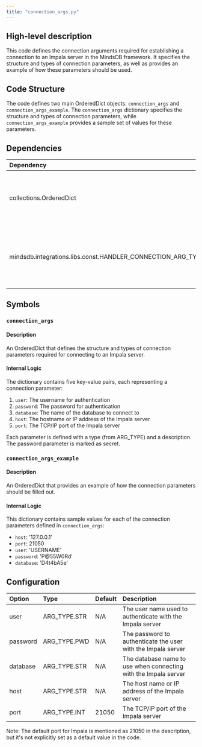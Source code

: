 ```yaml
---
title: "connection_args.py"
---
```


## High-level description
This code defines the connection arguments required for establishing a connection to an Impala server in the MindsDB framework. It specifies the structure and types of connection parameters, as well as provides an example of how these parameters should be used.

## Code Structure
The code defines two main OrderedDict objects: `connection_args` and `connection_args_example`. The `connection_args` dictionary specifies the structure and types of connection parameters, while `connection_args_example` provides a sample set of values for these parameters.

## Dependencies
| Dependency | Purpose |
|:-----------|:--------|
| collections.OrderedDict | Used to create ordered dictionaries for storing connection arguments |
| mindsdb.integrations.libs.const.HANDLER_CONNECTION_ARG_TYPE | Imported as ARG_TYPE, used to specify the types of connection arguments |

## Symbols

### `connection_args`
#### Description
An OrderedDict that defines the structure and types of connection parameters required for connecting to an Impala server.

#### Internal Logic
The dictionary contains five key-value pairs, each representing a connection parameter:
1. `user`: The username for authentication
2. `password`: The password for authentication
3. `database`: The name of the database to connect to
4. `host`: The hostname or IP address of the Impala server
5. `port`: The TCP/IP port of the Impala server

Each parameter is defined with a type (from ARG_TYPE) and a description. The password parameter is marked as secret.

### `connection_args_example`
#### Description
An OrderedDict that provides an example of how the connection parameters should be filled out.

#### Internal Logic
This dictionary contains sample values for each of the connection parameters defined in `connection_args`:
- `host`: '127.0.0.1'
- `port`: 21050
- `user`: 'USERNAME'
- `password`: 'P@55W0Rd'
- `database`: 'D4t4bA5e'

## Configuration
| Option | Type | Default | Description |
|:-------|:-----|:--------|:------------|
| user | ARG_TYPE.STR | N/A | The user name used to authenticate with the Impala server |
| password | ARG_TYPE.PWD | N/A | The password to authenticate the user with the Impala server |
| database | ARG_TYPE.STR | N/A | The database name to use when connecting with the Impala server |
| host | ARG_TYPE.STR | N/A | The host name or IP address of the Impala server |
| port | ARG_TYPE.INT | 21050 | The TCP/IP port of the Impala server |

Note: The default port for Impala is mentioned as 21050 in the description, but it's not explicitly set as a default value in the code.